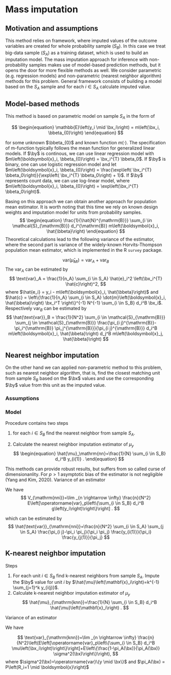 # Mass imputation

## Motivation and assumptions

This method relies on framework, where imputed values of the outcome variables are created for whole probability sample ($S_B$). In this case we treat big-data sample ($S_A$) as a training dataset, which is used to build an imputation model. The mass imputation approach for inference with non-probability samples makes use of model-based prediction methods, but it opens the door for more flexible methods as well. We consider parametric (e.g. regression models) and non-parametric (nearest neighbor algorithm) methods for this problem. General framework consists of building a model based on the $S_A$ sample and for each $i \in S_A$ calculate imputed value.

## Model-based methods

This method is based on parametric model on sample $S_A$ in the form of

$$
\begin{equation}
\mathbb{E}\left(y_i \mid \bx_i\right) = m\left(\bx_i, \bbeta_{0}\right)
\end{equation}
$$

for some unknown $\bbeta_{0}$ and known function $m(\cdot)$. The specification of m-function typically follows the mean function for generalized linear models. If $\by$ is continous, we can use linear regression model with $m\left(\boldsymbol{x}_i, \bbeta_{0}\right) = \bx_i^{T} \bbeta_0$. If $\by$ is binary, one can use logistic regression model and let $m\left(\boldsymbol{x}_i, \bbeta_{0}\right) = \frac{\exp\left( \bx_i^{T} \bbeta_0\right)}{\exp\left( \bx_i^{T} \bbeta_0\right) + 1}$. If $\by$ represents count data, we can use log-linear model, where $m\left(\boldsymbol{x}_i, \bbeta_{0}\right) = \exp\left(\bx_i^{T} \bbeta_0\right)$.

Basing on this approach we can obtain another approach for population mean estimator. It is worth noting that this time we rely on known design weights and imputation model for units from probability samples. 
$$
\begin{equation}
\frac{1}{\hat{N}^{\mathrm{B}}} \sum_{i \in \mathcal{S}_{\mathrm{B}}} d_i^{\mathrm{B}} m\left(\boldsymbol{x}_i, \hat{\bbeta}\right)
\end{equation}
$$
Theoretical calculations lead to the following variance of the estimator, where the second part is variance of the widely-known Horvits-Thompson population mean estimator, which is implemented in the R `survey` package.

$$
\text{var}\left(\hat{\mu}_{MI}\right) = \text{var}_A + \text{var}_B 
$$
The $\text{var}_A$ can be estimated by $$
\text{var}_A = \frac{1}{n_A} \sum_{i \in S_A} \hat{e}_i^2 \left(\bx_i^{T} \hat{c}\right)^2,
$$ where $\hat{e_i} = y_i - m\left(\boldsymbol{x}_i, \hat{\bbeta}\right)$ and $\hat{c} = \left\{\frac{1}{n_A} \sum_{i \in S_A} \dot{m}\left(\boldsymbol{x}_i, \hat{\bbeta}\right) \bx_i^T \right\}^{-1} N^{-1} \sum_{i \in S_B} d_i^B \bx_i$. Respectively $\text{var}_B$ can be estimated by $$
\hat{\text{var}}_B = \frac{1}{N^2} \sum_{i \in \mathcal{S}_{\mathrm{B}}} \sum_{j \in \mathcal{S}_{\mathrm{B}}} \frac{\pi_{i j}^{\mathrm{B}}-\pi_i^{\mathrm{B}} \pi_j^{\mathrm{B}}}{\pi_{i j}^{\mathrm{B}}} d_i^B m\left(\boldsymbol{x}_i, \hat{\bbeta}\right) d_j^B m\left(\boldsymbol{x}_j, \hat{\bbeta}\right)
$$

## Nearest neighbor imputation
On the other hand we can applied non-parametric method to this problem, such as nearest neighbor algorithm, that is, find the closest matching unit from sample $S_B$ based on the $\bx$ values and use the corresponding $\by$ value from this unit as the imputed value. 

### Assumptions

### Model
Procedure contains two steps

1.  for each $i \in S_B$ find the nearest neighbor from sample $S_A$.

2.  Calculate the nearest neighbor imputation estimator of $\mu_y$ $$
    \begin{equation}
    \hat{\mu}_\mathrm{nn}=\frac{1}{N} \sum_{i \in S_B} d_i^B y_{i(1)} .
    \end{equation}
    $$

This methods can provide robust results, but suffers from so called curse of dimensionanlity. For $p > 1$ asymptotic bias of the estimator is not negligible (Yang and Kim, 2020). Variance of an estimator

We have $$
V_{\mathrm{nni}}=\lim _{n \rightarrow \infty} \frac{n}{N^2} E\left[\operatorname{var}_p\left\{\sum_{i \in S_B} d_i^B g\left(y_i\right)\right\}\right] .
$$

which can be estimated by $$
\hat{\text{var}}_{\mathrm{nni}}=\frac{n}{N^2} \sum_{i \in S_A} \sum_{j \in S_A} \frac{\pi_{i j}-\pi_i \pi_j}{\pi_i \pi_j} \frac{y_{i(1)}}{\pi_i} \frac{y_{j(1)}}{\pi_j}
$$

## K-nearest neighbor imputation

Steps

1.  For each unit $i \in S_B$ find k-nearest neighbors from sample $S_A$. Impute the $\by$ value for unit $i$ by $\hat{\mu}\left(\mathbf{x}_i\right)=k^{-1} \sum_{j=1}^k y_{i(j)}$.
2.  Calculate k-nearest neighbor imputation estimator of $\mu_y$ $$
    \hat{\mu}_{\mathrm{knn}}=\frac{1}{N} \sum_{i \in S_B} d_i^B \hat{\mu}\left(\mathbf{x}_i\right) .
    $$

Variance of an estimator

We have

$$
\text{var}_{\mathrm{knn}}=\lim _{n \rightarrow \infty} \frac{n}{N^2}\left(E\left[\operatorname{var}_p\left\{\sum_{i \in S_B} d_i^B \mu\left(\bx_i\right)\right\}\right]+E\left\{\frac{1-\pi_A(\bx)}{\pi_A(\bx)} \sigma^2(\bx)\right\}\right),
$$ where $\sigma^2(\bx)=\operatorname{var}\{y \mid \bx\}$ and $\pi_A(\bx) = P\left(R_i=1 \mid \boldsymbol{x}\right)$

